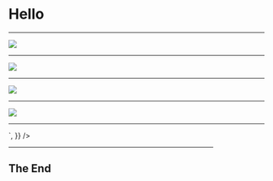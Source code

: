 


# Hello

---
 

<img src={Page01} />

---


<img src={Page02} />

---


<img src={Page03} />

---


<img src={Page04} />

---


<div
  dangerouslySetInnerHTML={{
    __html: `
      <video
        style="max-width: 80%"
        controls
        autoplay
        src="${screencapture}"
      />
    `,
  }}
/>

---

## The End